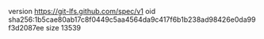 version https://git-lfs.github.com/spec/v1
oid sha256:1b5cae80ab17c8f0449c5aa4564da9c417f6b1b238ad98426e0da99f3d2087ee
size 13539
